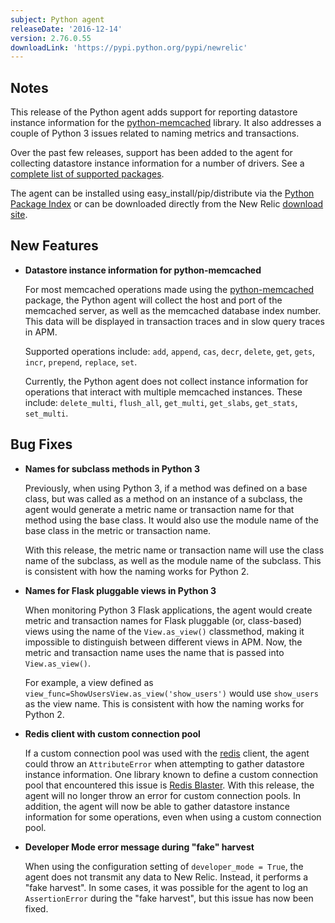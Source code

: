 ```yaml
---
subject: Python agent
releaseDate: '2016-12-14'
version: 2.76.0.55
downloadLink: 'https://pypi.python.org/pypi/newrelic'
---
```


## Notes

This release of the Python agent adds support for reporting datastore instance information for the [python-memcached](https://pypi.python.org/pypi/python-memcached) library. It also addresses a couple of Python 3 issues related to naming metrics and transactions.

Over the past few releases, support has been added to the agent for collecting datastore instance information for a number of drivers. See a [complete list of supported packages](https://docs.newrelic.com/docs/apm/applications-menu/features/analyze-database-instance-level-performance-issues#python-compatibility).

The agent can be installed using easy_install/pip/distribute via the [Python Package Index](https://pypi.python.org/pypi/newrelic) or can be downloaded directly from the New Relic [download site](http://download.newrelic.com/python_agent/release/).

## New Features

* **Datastore instance information for python-memcached**

  For most memcached operations made using the [python-memcached](https://pypi.python.org/pypi/python-memcached) package, the Python agent will collect the host and port of the memcached server, as well as the memcached database index number. This data will be displayed in transaction traces and in slow query traces in APM.

  Supported operations include: `add`, `append`, `cas`, `decr`, `delete`, `get`, `gets`, `incr`, `prepend`, `replace`, `set`.

  Currently, the Python agent does not collect instance information for operations that interact with multiple memcached instances. These include: `delete_multi`, `flush_all`, `get_multi`, `get_slabs`, `get_stats`, `set_multi`.

## Bug Fixes

* **Names for subclass methods in Python 3**

  Previously, when using Python 3, if a method was defined on a base class, but was called as a method on an instance of a subclass, the agent would generate a metric name or transaction name for that method using the base class. It would also use the module name of the base class in the metric or transaction name.

  With this release, the metric name or transaction name will use the class name of the subclass, as well as the module name of the subclass. This is consistent with how the naming works for Python 2.
* **Names for Flask pluggable views in Python 3**

  When monitoring Python 3 Flask applications, the agent would create metric and transaction names for Flask pluggable (or, class-based) views using the name of the `View.as_view()` classmethod, making it impossible to distinguish between different views in APM. Now, the metric and transaction name uses the name that is passed into `View.as_view()`.

  For example, a view defined as `view_func=ShowUsersView.as_view('show_users')` would use `show_users` as the view name. This is consistent with how the naming works for Python 2.
* **Redis client with custom connection pool**

  If a custom connection pool was used with the [redis](https://pypi.python.org/pypi/redis) client, the agent could throw an `AttributeError` when attempting to gather datastore instance information. One library known to define a custom connection pool that encountered this issue is [Redis Blaster](https://pypi.python.org/pypi/rb). With this release, the agent will no longer throw an error for custom connection pools. In addition, the agent will now be able to gather datastore instance information for some operations, even when using a custom connection pool.
* **Developer Mode error message during "fake" harvest**

  When using the configuration setting of `developer_mode = True`, the agent does not transmit any data to New Relic. Instead, it performs a "fake harvest". In some cases, it was possible for the agent to log an `AssertionError` during the "fake harvest", but this issue has now been fixed.
